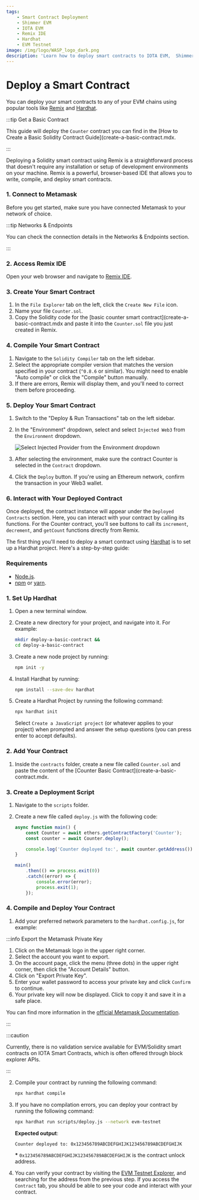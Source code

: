 ```yaml
---
tags:
    - Smart Contract Deployment
    - Shimmer EVM
    - IOTA EVM
    - Remix IDE
    - Hardhat
    - EVM Testnet
image: /img/logo/WASP_logo_dark.png
description: 'Learn how to deploy smart contracts to IOTA EVM,  Shimmer EVM and EVM Testnet using popular tools like Remix and Hardhat.'
---
```



# Deploy a Smart Contract

You can deploy your smart contracts to any of your EVM chains using popular tools like [Remix](#remix)
and [Hardhat](#hardhat).

:::tip Get a Basic Contract

This guide will deploy the `Counter` contract you can find in
the [How to Create a Basic Solidity Contract Guide](create-a-basic-contract.mdx.

:::

<Tabs groupId='tool' queryString>
<TabItem value='remix' label='Remix'>

Deploying a Solidity smart contract using Remix is a straightforward process that doesn't require any installation or
setup of development environments on your machine. Remix is a powerful, browser-based IDE that allows you to write,
compile, and deploy smart contracts.

### 1. Connect to Metamask

Before you get started, make sure you have connected Metamask to your network of choice.

:::tip Networks & Endpoints

You can check the connection details in the Networks & Endpoints section.

:::

<MetamaskButtons />

### 2. Access Remix IDE

Open your web browser and navigate to [Remix IDE](https://remix.ethereum.org/).

### 3. Create Your Smart Contract

1. In the `File Explorer` tab on the left, click the `Create New File` icon.
2. Name your file `Counter.sol`.
3. Copy the Solidity code for the [basic counter smart contract](create-a-basic-contract.mdx and paste it into
   the `Counter.sol` file you just created in Remix.

### 4. Compile Your Smart Contract

1. Navigate to the `Solidity Compiler` tab on the left sidebar.
2. Select the appropriate compiler version that matches the version specified in your contract (`^0.8.6` or similar).
   You might need to enable "Auto compile" or click the "Compile" button manually.
3. If there are errors, Remix will display them, and you'll need to correct them before proceeding.

### 5. Deploy Your Smart Contract

1. Switch to the "Deploy & Run Transactions" tab on the left sidebar.
2. In the "Environment" dropdown, select and select `Injected Web3` from the `Environment` dropdown.

    ![Select Injected Provider from the Environment dropdown](/img/iota-evm/evm/remix-injected-provider-metamask.png)

3. After selecting the environment, make sure the contract Counter is selected in the `Contract` dropdown.
4. Click the `Deploy` button. If you're using an Ethereum network, confirm the transaction in your Web3 wallet.

### 6. Interact with Your Deployed Contract

Once deployed, the contract instance will appear under the `Deployed Contracts` section.
Here, you can interact with your contract by calling its functions. For the Counter contract, you'll see buttons to call
its `increment`, `decrement`, and `getCount` functions directly from Remix.

</TabItem>
<TabItem value='hardhat' label='Hardhat'>

The first thing you'll need to deploy a smart contract using [Hardhat](https://hardhat.org/) is to set up a Hardhat
project. Here's a step-by-step guide:

### Requirements

-   [Node.js](https://nodejs.org/).
-   [npm](https://www.npmjs.com/) or [yarn](https://yarnpkg.com/).

### 1. Set Up Hardhat

1. Open a new terminal window.
2. Create a new directory for your project, and navigate into it. For example:
    ```bash
    mkdir deploy-a-basic-contract &&
    cd deploy-a-basic-contract
    ```
3. Create a new node project by running:
    ```bash
    npm init -y
    ```
4. Install Hardhat by running:
    ```bash
    npm install --save-dev hardhat
    ```
5. Create a Hardhat Project by running the following command:

    ```bash
    npx hardhat init
    ```

    Select `Create a JavaScript project` (or whatever applies to your project) when prompted and answer the setup questions (you can press enter to
    accept defaults).

### 2. Add Your Contract

1. Inside the `contracts` folder, create a new file called `Counter.sol` and paste the content of
   the [Counter Basic Contract](create-a-basic-contract.mdx.

### 3. Create a Deployment Script

1. Navigate to the `scripts` folder.
2. Create a new file called `deploy.js` with the following code:

    ```javascript
    async function main() {
        const Counter = await ethers.getContractFactory('Counter');
        const counter = await Counter.deploy();

        console.log('Counter deployed to:', await counter.getAddress());
    }

    main()
        .then(() => process.exit(0))
        .catch((error) => {
            console.error(error);
            process.exit(1);
        });
    ```

### 4. Compile and Deploy Your Contract

1. Add your preferred network parameters to the `hardhat.config.js`, for example:

<HardhatConfig />

:::info Export the Metamask Private Key

1. Click on the Metamask logo in the upper right corner.
2. Select the account you want to export.
3. On the account page, click the menu (three dots) in the upper right corner, then click the "Account Details" button.
4. Click on "Export Private Key".
5. Enter your wallet password to access your private key and click `Confirm` to continue.
6. Your private key will now be displayed. Click to copy it and save it in a safe place.

You can find more information in the [official Metamask Documentation](https://support.metamask.io/managing-my-wallet/secret-recovery-phrase-and-private-keys/how-to-export-an-accounts-private-key/).

:::

:::caution

Currently, there is no validation service available for EVM/Solidity smart contracts on IOTA Smart Contracts, which is
often offered through block explorer APIs.

:::

2. Compile your contract by running the following command:

    ```bash
    npx hardhat compile
    ```

3. If you have no compilation errors, you can deploy your contract by running the following command:

    ```bash
    npx hardhat run scripts/deploy.js --network evm-testnet
    ```

    **Expected output**:

    ```bash
    Counter deployed to: 0x123456789ABCDEFGHIJK123456789ABCDEFGHIJK
    ```

    **\*** `0x123456789ABCDEFGHIJK123456789ABCDEFGHIJK` is the contract unlock address.

4. You can verify your contract by visiting
   the [EVM Testnet Explorer](https://explorer.evm.testnet.shimmer.network/),
   and searching for the address from the previous step. If you access the `Contract` tab, you should be able to see
   your code and interact with your contract.

</TabItem>
</Tabs>
